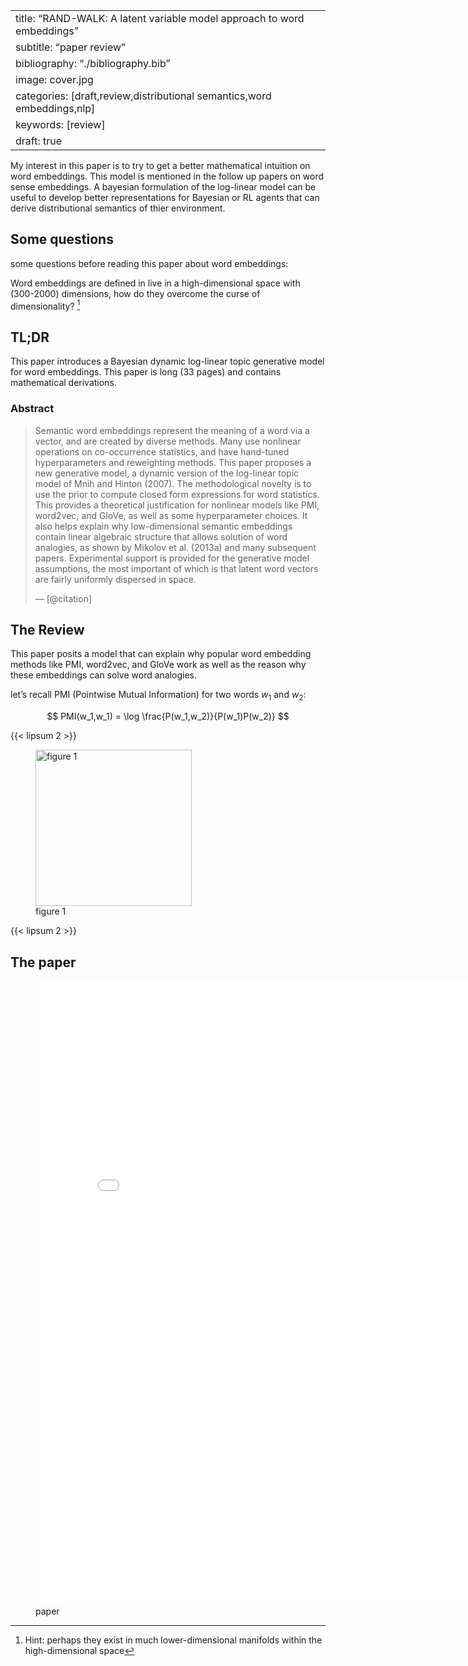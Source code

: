 
---
title: "RAND-WALK: A latent variable model approach to word embeddings"
subtitle: "paper review"
bibliography: "./bibliography.bib"
image: cover.jpg
categories: [draft,review,distributional semantics,word embeddings,nlp]
keywords: [review]
draft: true
---

My interest in this paper is to try to get a better mathematical intuition on word embeddings. This model is mentioned in the follow up papers on word sense embeddings. A bayesian formulation of the log-linear model can be useful to develop better representations for Bayesian or RL agents that can derive distributional semantics of thier environment.

::: {.callout-note}

## Some questions

some questions before reading this paper about word embeddings:

Word embeddings are defined in live in a high-dimensional space with (300-2000) dimensions, how do they overcome the curse of dimensionality? ^[Hint: perhaps they exist in much lower-dimensional manifolds within the high-dimensional space]


:::


## TL;DR

This paper introduces a Bayesian dynamic log-linear topic generative model for word embeddings. This paper is long (33 pages) and contains mathematical derivations. 


### Abstract

>Semantic word embeddings represent the meaning of a word via a vector, and are created by diverse methods. Many use nonlinear operations on co-occurrence statistics, and have hand-tuned hyperparameters and reweighting methods.
This paper proposes a new generative model, a dynamic version of the log-linear topic model of Mnih and Hinton (2007). The methodological novelty is to use the prior to compute closed form expressions for word statistics. This provides a theoretical justification for nonlinear models like PMI, word2vec, and GloVe, as well as some hyperparameter choices. It also helps explain why low-dimensional semantic embeddings contain linear algebraic structure that allows solution of word analogies, as shown by Mikolov et al. (2013a) and many subsequent papers. Experimental support is provided for the generative model assumptions, the most important of which is that latent word vectors are fairly uniformly dispersed in space.
>
> --- [@citation] <!--THE PAPER'S CITATION GOES HERE-->



## The Review 

This paper posits a model that can explain why popular word embedding methods like PMI, word2vec, and GloVe work as well as the reason why these embeddings can solve word analogies.


let's recall PMI (Pointwise Mutual Information) for two words $w_1$ and $w_2$:

$$
PMI(w_1,w_1) = \log \frac{P(w_1,w_2)}{P(w_1)P(w_2)}
$$

{{< lipsum 2 >}}

![figure 1](./fig_1.jpg){#fig-1 .column-margin width="250px" group="figures"}

{{< lipsum 2 >}}

## The paper

![paper](./paper.pdf){.col-page width="800px" height="1000px"}

